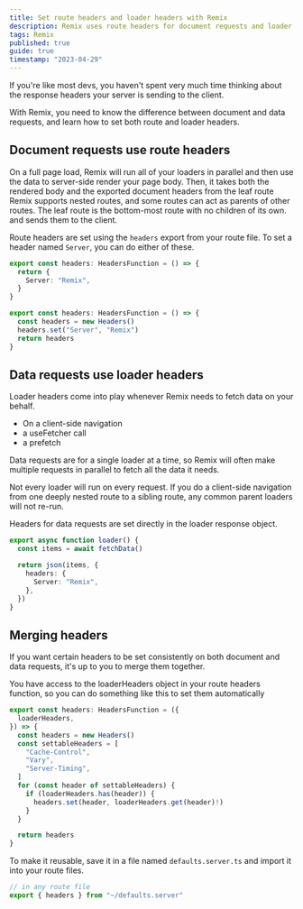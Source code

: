 ```yaml
---
title: Set route headers and loader headers with Remix
description: Remix uses route headers for document requests and loader headers for data requests. Learn how to set both.
tags: Remix
published: true
guide: true
timestamp: "2023-04-29"
---
```


If you're like most devs, you haven't spent very much time thinking about the response headers your server is sending to the client.

With Remix, you need to know the difference between document and data requests, and learn how to set both route and loader headers.

## Document requests use route headers

On a full page load, Remix will run all of your loaders in parallel and then use the data to server-side render your page body. Then, it takes both the rendered body and the exported document headers from the leaf route<SideNote> Remix supports nested routes, and some routes can act as parents of other routes. The leaf route is the bottom-most route with no children of its own.</SideNote> and sends them to the client.

Route headers are set using the `headers` export from your route file. To set a header named `Server`, you can do either of these.

```ts
export const headers: HeadersFunction = () => {
  return {
    Server: "Remix",
  }
}

export const headers: HeadersFunction = () => {
  const headers = new Headers()
  headers.set("Server", "Remix")
  return headers
}
```

## Data requests use loader headers

Loader headers come into play whenever Remix needs to fetch data on your behalf.

- On a client-side navigation
- a useFetcher call
- a prefetch

Data requests are for a single loader at a time, so Remix will often make multiple requests in parallel to fetch all the data it needs.

Not every loader will run on every request. If you do a client-side navigation from one deeply nested route to a sibling route, any common parent loaders will not re-run.

Headers for data requests are set directly in the loader response object.

```ts
export async function loader() {
  const items = await fetchData()

  return json(items, {
    headers: {
      Server: "Remix",
    },
  })
}
```

## Merging headers

If you want certain headers to be set consistently on both document and data requests, it's up to you to merge them together.

You have access to the loaderHeaders object in your route headers function, so you can do something like this to set them automatically

```ts
export const headers: HeadersFunction = ({
  loaderHeaders,
}) => {
  const headers = new Headers()
  const settableHeaders = [
    "Cache-Control",
    "Vary",
    "Server-Timing",
  ]
  for (const header of settableHeaders) {
    if (loaderHeaders.has(header)) {
      headers.set(header, loaderHeaders.get(header)!)
    }
  }

  return headers
}
```

To make it reusable, save it in a file named `defaults.server.ts` and import it into your route files.

```ts
// in any route file
export { headers } from "~/defaults.server"
```
